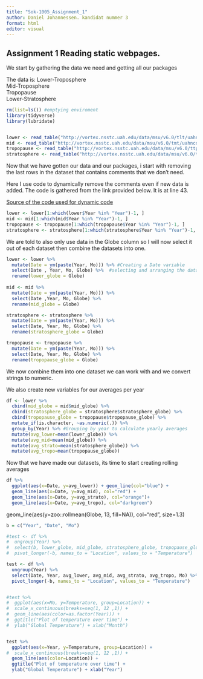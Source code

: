 ```yaml
---
title: "Sok-1005_Assignment_1"
author: Daniel Johannessen. kandidat nummer 3
format: html
editor: visual
---
```


## Assignment 1 Reading static webpages. 

We start by gathering the data we need and getting all our packages

The data is:
Lower-Troposphere\
Mid-Troposphere\
Tropopause\
Lower-Stratosphere

```r
rm(list=ls()) #emptying enviroment
library(tidyverse)
library(lubridate)


lower <- read_table("http://vortex.nsstc.uah.edu/data/msu/v6.0/tlt/uahncdc_lt_6.0.txt")
mid <- read_table("http://vortex.nsstc.uah.edu/data/msu/v6.0/tmt/uahncdc_mt_6.0.txt")
tropopause <- read_table("http://vortex.nsstc.uah.edu/data/msu/v6.0/ttp/uahncdc_tp_6.0.txt")
stratosphere <- read_table("http://vortex.nsstc.uah.edu/data/msu/v6.0/tls/uahncdc_ls_6.0.txt")
```

Now that we have gotten our data and our packages, i start with removing the last rows in the dataset that contains comments that we don't need.

Here I use code to dynamically remove the comments even if new data is added. The code is gathered from the link provided below. It is at line 43.

[Source of the code used for dynamic code](https://github.com/uit-sok-1005-v23/uit-sok-1005-v23.github.io/blob/main/Global_Temperature.R "Line 43")

```r

lower <- lower[1:which(lower$Year %in% "Year")-1, ]
mid <- mid[1:which(mid$Year %in% "Year")-1, ]
tropopause <- tropopause[1:which(tropopause$Year %in% "Year")-1, ]
stratosphere <- stratosphere[1:which(stratosphere$Year %in% "Year")-1, ]


```

We are told to also only use data in the Globe column so I will now select it out of each dataset then combine the datasets into one.

```r
lower <- lower %>% 
  mutate(Date = ym(paste(Year, Mo))) %>% #Creating a Date variable
  select(Date , Year, Mo, Globe) %>%  #selecting and arranging the data we want
  rename(lower_globe = Globe) 
  
mid <- mid %>% 
  mutate(Date = ym(paste(Year, Mo))) %>% 
  select(Date ,Year, Mo, Globe) %>% 
  rename(mid_globe = Globe)

stratosphere <- stratosphere %>% 
  mutate(Date = ym(paste(Year, Mo))) %>% 
  select(Date, Year, Mo, Globe) %>% 
  rename(stratosphere_globe = Globe)

tropopause <- tropopause %>% 
  mutate(Date = ym(paste(Year, Mo))) %>% 
  select(Date, Year, Mo, Globe) %>% 
  rename(tropopause_globe = Globe)

```

We now combine them into one dataset we can work with and we convert strings to numeric.

We also create new variables for our averages per year

```r

df <- lower %>% 
  cbind(mid_globe = mid$mid_globe) %>% 
  cbind(stratosphere_globe = stratosphere$stratosphere_globe) %>% 
  cbind(tropopause_globe = tropopause$tropopause_globe) %>% 
  mutate_if(is.character, ~as.numeric(.)) %>% 
  group_by(Year) %>% #Grouping by year to calculate yearly averages 
  mutate(avg_lower=mean(lower_globe)) %>% 
  mutate(avg_mid=mean(mid_globe)) %>% 
  mutate(avg_strato=mean(stratosphere_globe)) %>% 
  mutate(avg_tropo=mean(tropopause_globe))


```

Now that we have made our datasets, its time to start creating rolling averages

```r

df %>% 
  ggplot(aes(x=Date, y=avg_lower)) + geom_line(col="blue") +
  geom_line(aes(x=Date, y=avg_mid), col="red") +
  geom_line(aes(x=Date, y=avg_strato), col="orange")+
  geom_line(aes(x=Date, y=avg_tropo), col="darkgreen")
```

geom_line(aes(y=zoo::rollmean(Globe, 13, fill=NA)), col="red", size=1.3)

```r

b = c("Year", "Date", "Mo")

#test <- df %>% 
#  ungroup(Year) %>% 
#  select(b, lower_globe, mid_globe, stratosphere_globe, tropopause_globe) %>% 
#  pivot_longer(-b, names_to = "Location", values_to = "Temperature") 

test <- df %>% 
  ungroup(Year) %>% 
  select(Date, Year, avg_lower, avg_mid, avg_strato, avg_tropo, Mo) %>% 
  pivot_longer(-b, names_to = "Location", values_to = "Temperature")


#test %>% 
#  ggplot(aes(x=Mo, y=Temperature, group=Location)) +
#  scale_x_continuous(breaks=seq(1, 12 ,1)) + 
#  geom_line(aes(color=as.factor(Year))) +
#  ggtitle("Plot of temperature over time") +
#  ylab("Global Temperature") + xlab("Month")  


test %>% 
  ggplot(aes(x=Year, y=Temperature, group=Location)) +
#  scale_x_continuous(breaks=seq(1, 12 ,1)) + 
  geom_line(aes(color=Location)) +
  ggtitle("Plot of temperature over time") +
  ylab("Global Temperature") + xlab("Year")  
```
